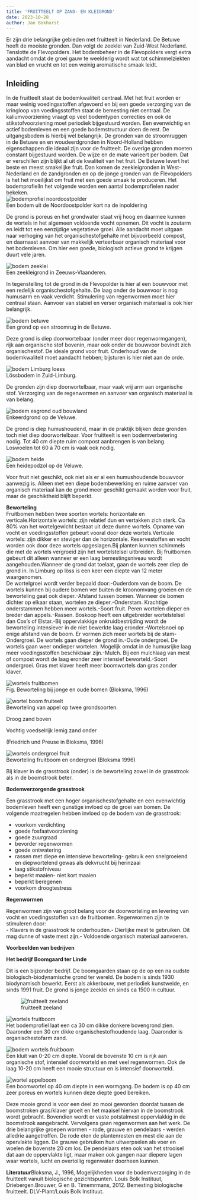 ```yaml
---
title: 'FRUITTEELT OP ZAND- EN KLEIGROND'
date: 2023-10-28
author: Jan Bokhorst
---
```


Er zijn drie belangrijke gebieden met fruitteelt in Nederland. De Betuwe heeft de mooiste gronden. Dan volgt de zeeklei van Zuid-West Nederland. Tenslotte de Flevopolders. Het bodembeheer in de Flevopolders vergt extra aandacht omdat de groei gauw te weelderig wordt wat tot schimmelziekten van blad en vrucht en tot een weinig aromatische smaak leidt.


## Inleiding

In de fruitteelt staat de bodemkwaliteit centraal. Met het fruit worden er maar weinig voedingsstoffen afgevoerd en bij een goede verzorging van de kringloop van voedingsstoffen staat de bemesting niet centraal. De kaliumvoorziening vraagt op veel bodemtypen correcties en ook de stikstofvoorziening moet periodiek bijgestuurd worden. Een evenwichtig en actief bodemleven en een goede bodemstructuur doen de rest. De uitgangsbodem is hierbij wel belangrijk. De gronden van de stroomruggen in de Betuwe en en woudeerdgronden in Noord-Holland hebben eigenschappen die ideaal zijn voor de fruitteelt. De overige gronden moeten constant bijgestuurd worden. De wijze en de mate varieert per bodem. Dat er verschillen zijn blijkt al uit de kwaliteit van het fruit. De Betuwe levert het beste en meest smakelijke fruit. Dan komen de zeekleigronden in West-Nederland en de zandgronden en op de jonge gronden van de Flevopolders is het het moeilijkst om fruit met een goede smaak te produceren. Het bodemprofielIn het volgende worden een aantal bodemprofielen nader bekeken.   
![bodemprofiel noordoostpolder](../img/flevogrondjpg-1920w.jpg)   
Een bodem uit de Noordoostpolder kort na de inpoldering

De grond is poreus en het grondwater staat vrij hoog en daarmee kunnen de wortels in het algemeen voldoende vocht opnemen. Dit vocht is zoutarm en leidt tot een eenzijdige vegetatieve groei. Alle aandacht moet uitgaan naar verhoging van het organischestofgehalte met bijvoorbeeld compost, en daarnaast aanvoer van makkelijk verteerbaar organisch materiaal voor het bodemleven. Om hier een goede, biologisch actieve grond te krijgen duurt vele jaren.


![bodem zeeklei](../img/jongezeekleijpg(Medium)-1920w.jpg)   
Een zeekleigrond in Zeeuws-Vlaanderen.

In tegenstelling tot de grond in de Flevopolder is hier al een bouwvoor met een redelijk organischestofgehalte. De laag onder de bouwvoor is nog humusarm en vaak verdicht. Stimulering van regenwormen moet hier centraal staan. Aanvoer van stabiel en verser organisch materiaal is ook hier belangrijk.


![bodem betuwe](../img/bodemprofiel(Medium)-1920w.jpg)   
Een grond op een stroomrug in de Betuwe.

Deze grond is diep doorwortelbaar (onder meer door regenwormgangen), rijk aan organische stof bovenin, maar ook onder de bouwvoor bevindt zich organischestof. De ideale grond voor fruit. Onderhoud van de bodemkwaliteit moet aandacht hebben; bijsturen is hier niet aan de orde.


![bodem Limburg loess](../img/profiellicht(Small)(1)-1920w.jpg)   
Lössbodem in Zuid-Limburg.

De gronden zijn diep doorwortelbaar, maar vaak vrij arm aan organische stof. Verzorging van de regenwormen en aanvoer van organisch materiaal is van belang.


![bodem esgrond oud bouwland](../img/enkeerdgrondnbv(1)-1920w.jpg)   
Enkeerdgrond op de Veluwe.

De grond is diep humushoudend, maar in de praktijk blijken deze gronden toch niet diep doorwortelbaar. Voor fruitteelt is een bodemverbetering nodig. Tot 40 cm diepte ruim compost aanbrengen is van belang. Loswoelen tot 60 à 70 cm is vaak ook nodig.


![bodem heide](../img/podzol-1920w.jpg)   
Een heidepodzol op de Veluwe.

Voor fruit niet geschikt, ook niet als er al een humushoudende bouwvoor aanwezig is. Alleen met een diepe bodembewerking en ruime aanvoer van organisch materiaal kan de grond meer geschikt gemaakt worden voor fruit, maar de geschiktheid blijft beperkt.

**Beworteling**  
Fruitbomen hebben twee soorten wortels: horizontale en verticale.Horizontale wortels: zijn relatief dun en vertakken zich sterk. Ca 80% van het wortelgewicht bestaat uit deze dunne wortels. Opname van vocht en voedingsstoffen gebeurt vooral door deze wortels.Verticale wortels: zijn dikker en steviger dan de horizontale. Reservestoffen en vocht worden ook door deze wortels opgeslagen.Bij planten kunnen schimmels die met de wortels vergroeid zijn het wortelstelsel uitbreiden. Bij fruitbomen gebeurt dit alleen wanneer er een laag bemestingsniveau wordt aangehouden.Wanneer de grond dat toelaat, gaan de wortels zeer diep de grond in. In Limburg op löss is een keer een diepte van 12 meter waargenomen.  
De wortelgroei wordt verder bepaald door:-Ouderdom van de boom. De wortels kunnen bij oudere bomen ver buiten de kroonomvang groeien en de beworteling gaat ook dieper.-Afstand tussen bomen. Wanneer de bomen dichter op elkaar staan, wortelen ze dieper.-Onderstam. Krachtige onderstammen hebben meer wortels.-Soort fruit. Peren wortelen dieper en breder dan appels.-Rassen. Boskoop heeft een uitgebreider wortelstelsel dan Cox’s of Elstar.-Bij oppervlakkige onkruidbestrijding wordt de beworteling intensiever in de niet bewerkte laag eronder.-Wortelsnoei op enige afstand van de boom. Er vormen zich meer wortels bij de stam-Ondergroei. De wortels gaan dieper de grond in.-Oude ondergroei. De wortels gaan weer ondieper wortelen. Mogelijk omdat in de humusrijke laag meer voedingsstoffen beschikbaar zijn.-Mulch. Bij een mulchlaag van mest of compost wordt de laag eronder zeer intensief beworteld.-Soort ondergroei. Gras met klaver heeft meer boomwortels dan gras zonder klaver.  


![wortels fruitbomen](../img/boomstrook(Small)-1920w.jpg)   
Fig. Beworteling bij jonge en oude bomen (Bloksma, 1996)


![wortel boom fruiteelt](../img/Kopievanfruit%28Small%29%20%281%29-1920w.jpg)   
Beworteling van appel op twee grondsoorten.

Droog zand boven

Vochtig voedselrijk lemig zand onder

(Friedrich und Preuse in Bloksma, 1996)


![wortels ondergroei fruit](../img/grasklaver-a12919b3-1920w.jpg)   
Beworteling fruitboom en ondergroei (Bloksma 1996)

Bij klaver in de grasstrook (onder) is de beworteling zowel in de grasstrook als in de boomstrook beter.



**Bodemverzorgende grasstrook**

Een grasstrook met een hoger organischestofgehalte en een evenwichtig bodemleven heeft een gunstige invloed op de groei van bomen. De volgende maatregelen hebben invloed op de bodem van de grasstrook:  

- voorkom verdichting
- goede fosfaatvoorziening
- goede zuurgraad
- bevorder regenwormen
- goede ontwatering
- rassen met diepe en intensieve beworteling- gebruik een snelgroeiend en diepwortelend gewas als dekvrucht bij herinzaai
- laag stikstofniveau
- beperkt maaien- niet kort maaien
- beperkt beregenen
- voorkom droogtestress  

**Regenwormen**

Regenwormen zijn van groot belang voor de doorworteling en levering van vocht en voedingsstoffen van de fruitbomen. Regenwormen zijn te stimuleren door:  
- Klavers in de grasstrook te onderhouden.- Dierlijke mest te gebruiken. Dit mag dunne of vaste mest zijn.- Voldoende organisch materiaal aanvoeren.  

**Voorbeelden van bedrijven**

**Het bedrijf Boomgaard ter Linde**

Dit is een bijzonder bedrijf. De boomgaarden staan op de op een na oudste biologisch-biodynamische grond ter wereld. De bodem is sinds 1930 biodynamisch bewerkt. Eerst als akkerbouw, met periodiek kunstweide, en sinds 1991 fruit. De grond is jonge zeeklei en sinds ca 1500 in cultuur.  

![fruitteelt zeeland](../img/boomgaardterLinde2-cdaabbad-1920w.jpg)     



![wortels fruitboom](../img/terLinde0-40cm022(Small)-1920w.jpg)   
Het bodemprofiel laat een ca 30 cm dikke donkere bovengrond zien. Daaronder een 30 cm dikke organischestofhoudende laag. Daaronder is organischestofarm zand.


![bodem wortels fruitboom](../img/terLinde0-40cm027(Small)-ba1eacf3-1920w.jpg)   
Een kluit van 0-20 cm diepte. Vooral de bovenste 10 cm is rijk aan organische stof, intensief doorworteld en met veel regenwormen. Ook de laag 10-20 cm heeft een mooie structuur en is intensief doorworteld.


![wortel appelboom](../img/terLinde0-40cm005(Small)-1920w.jpg)   
Een boomwortel op 40 cm diepte in een wormgang. De bodem is op 40 cm zeer poreus en wortels kunnen deze diepte goed bereiken.

Deze mooie grond is voor een deel zo mooi geworden doordat tussen de boomstroken gras/klaver groeit en het maaisel hiervan in de boomstrook wordt gebracht. Bovendien wordt er vaste potstalmest oppervlakkig in de boomstrook aangebracht. Vervolgens gaan regenwormen aan het werk. De drie belangrijke groepen wormen - rode, grauwe en pendelaars - werden alledrie aangetroffen. De rode eten de plantenresten en mest die aan de opervlakte liggen. De grauwe gebruiken hun uitwerpselen als voer en woelen de bovenste 20 cm los. De pendelaars eten ook van het strooisel dat aan de oppervlakte ligt, maar maken ook gangen naar diepere lagen waar wortels, lucht en overtollig regenwater doorheen kunnen.

**Literatuur**Bloksma, J., 1996, Mogelijkheden voor de bodemverzorging in de fruitteelt vanuit biologische gezichtspunten. Louis Bolk Instituut, Driebergen.Brouwer, G en B. Timemrmans, 2012. Bemesting biologische fruitteelt. DLV-Plant/Louis Bolk Instituut.  



